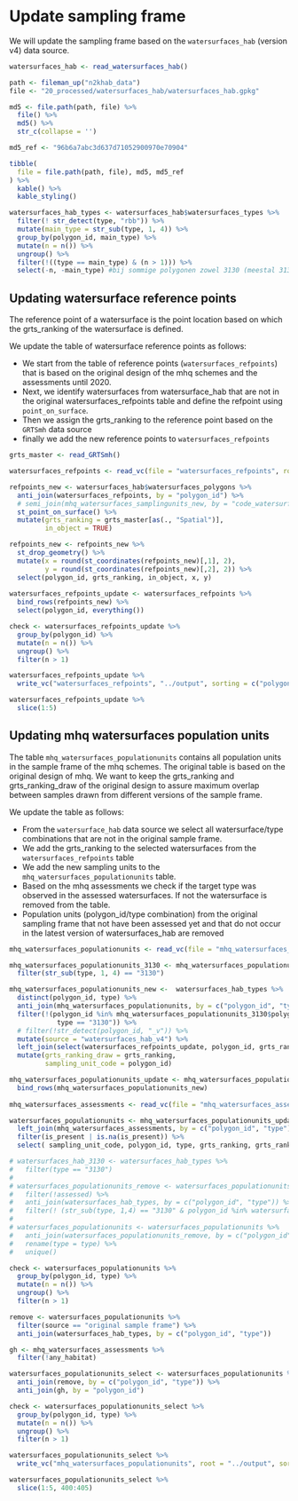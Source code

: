 # Update sampling frame

We will update the sampling frame based on the `watersurfaces_hab` (version v4) data source.


```r
watersurfaces_hab <- read_watersurfaces_hab()

path <- fileman_up("n2khab_data")
file <- "20_processed/watersurfaces_hab/watersurfaces_hab.gpkg"

md5 <- file.path(path, file) %>%
  file() %>%
  md5() %>%
  str_c(collapse = '')

md5_ref <- "96b6a7abc3d637d71052900970e70904"

tibble(
  file = file.path(path, file), md5, md5_ref
) %>%
  kable() %>%
  kable_styling()

watersurfaces_hab_types <- watersurfaces_hab$watersurfaces_types %>%
  filter(! str_detect(type, "rbb")) %>%
  mutate(main_type = str_sub(type, 1, 4)) %>%
  group_by(polygon_id, main_type) %>%
  mutate(n = n()) %>%
  ungroup() %>%
  filter(!((type == main_type) & (n > 1))) %>%
  select(-n, -main_type) #bij sommige polygonen zowel 3130 (meestal 3130_rbb..) als 3130_aom als type --> enkel 3130_aom behouden 

```

## Updating watersurface reference points


The reference point of a watersurface is the point location based on which the grts_ranking of the watersurface is defined. 

We update the table of watersurface reference points as follows:

+ We start from the table of reference points (`watersurfaces_refpoints`) that is based on the original design of the mhq schemes and the assessments until 2020.
+ Next, we identify watersurfaces from watersurface_hab that are not in the original watersurfaces_refpoints table and define the refpoint using `point_on_surface`. 
+ Then we assign the grts_ranking to the reference point based on the `GRTSmh` data source 
+ finally we add the new reference points to `watersurfaces_refpoints` 

```r
grts_master <- read_GRTSmh()

watersurfaces_refpoints <- read_vc(file = "watersurfaces_refpoints", root = "../output")

refpoints_new <- watersurfaces_hab$watersurfaces_polygons %>%
  anti_join(watersurfaces_refpoints, by = "polygon_id") %>%
  # semi_join(mhq_watersurfaces_samplingunits_new, by = "code_watersurfaces") %>%
  st_point_on_surface() %>%
  mutate(grts_ranking = grts_master[as(., "Spatial")],
         in_object = TRUE)

refpoints_new <- refpoints_new %>%
  st_drop_geometry() %>%
  mutate(x = round(st_coordinates(refpoints_new)[,1], 2),
         y = round(st_coordinates(refpoints_new)[,2], 2)) %>%
  select(polygon_id, grts_ranking, in_object, x, y)
    
watersurfaces_refpoints_update <- watersurfaces_refpoints %>%
  bind_rows(refpoints_new) %>%
  select(polygon_id, everything())

check <- watersurfaces_refpoints_update %>%
  group_by(polygon_id) %>%
  mutate(n = n()) %>%
  ungroup() %>%
  filter(n > 1)

watersurfaces_refpoints_update %>%
  write_vc("watersurfaces_refpoints", "../output", sorting = c("polygon_id"))

```


```r
watersurfaces_refpoints_update %>%
  slice(1:5)
```

## Updating mhq watersurfaces population units

The table `mhq_watersurfaces_populationunits` contains all population units in the sample frame of the mhq schemes.
The original table is based on the original design of mhq.
We want to keep the grts_ranking and grts_ranking_draw of the original design to assure maximum overlap between samples drawn from different versions of the sample frame.

We update the table as follows:

+ From the `watersurface_hab` data source we select all watersurface/type combinations that are not in the original sample frame.
+ We add the grts_ranking to the selected watersurfaces from the `watersurfaces_refpoints` table
+ We add the new sampling units to the `mhq_watersurfaces_populationunits` table. 
+ Based on the mhq assessments we check if the target type was observed in the assessed watersurfaces. If not the watersurface is removed from the table. 
+ Population units (polygon_id/type combination) from the original sampling frame that not have been assessed yet and that do not occur in the latest version of watersurfaces_hab are removed 

```r

mhq_watersurfaces_populationunits <- read_vc(file = "mhq_watersurfaces_populationunits", root = "../output")

mhq_watersurfaces_populationunits_3130 <- mhq_watersurfaces_populationunits %>%
  filter(str_sub(type, 1, 4) == "3130")

mhq_watersurfaces_populationunits_new <-  watersurfaces_hab_types %>%
  distinct(polygon_id, type) %>%
  anti_join(mhq_watersurfaces_populationunits, by = c("polygon_id", "type")) %>%
  filter(!(polygon_id %in% mhq_watersurfaces_populationunits_3130$polygon_id &
            type == "3130")) %>%
  # filter(!str_detect(polygon_id, "_v")) %>%
  mutate(source = "watersurfaces_hab_v4") %>%
  left_join(select(watersurfaces_refpoints_update, polygon_id, grts_ranking), by = "polygon_id") %>%
  mutate(grts_ranking_draw = grts_ranking,
         sampling_unit_code = polygon_id) 

mhq_watersurfaces_populationunits_update <- mhq_watersurfaces_populationunits %>%
  bind_rows(mhq_watersurfaces_populationunits_new)
  
mhq_watersurfaces_assessments <- read_vc(file = "mhq_watersurfaces_assessments", root = "../output")

watersurfaces_populationunits <- mhq_watersurfaces_populationunits_update %>%
  left_join(mhq_watersurfaces_assessments, by = c("polygon_id", "type")) %>%
  filter(is_present | is.na(is_present)) %>%
  select( sampling_unit_code, polygon_id, type, grts_ranking, grts_ranking_draw, source)

# watersurfaces_hab_3130 <- watersurfaces_hab_types %>%
#   filter(type == "3130")
# 
# watersurfaces_populationunits_remove <- watersurfaces_populationunits %>%
#   filter(!assessed) %>%
#   anti_join(watersurfaces_hab_types, by = c("polygon_id", "type")) %>%
#   filter(! (str_sub(type, 1,4) == "3130" & polygon_id %in% watersurfaces_hab_3130$polygon_id))
# 
# watersurfaces_populationunits <- watersurfaces_populationunits %>%
#   anti_join(watersurfaces_populationunits_remove, by = c("polygon_id", "type")) %>%
#   rename(type = type) %>%
#   unique()

check <- watersurfaces_populationunits %>%
  group_by(polygon_id, type) %>%
  mutate(n = n()) %>%
  ungroup() %>%
  filter(n > 1)

remove <- watersurfaces_populationunits %>%
  filter(source == "original sample frame") %>%
  anti_join(watersurfaces_hab_types, by = c("polygon_id", "type"))

gh <- mhq_watersurfaces_assessments %>%
  filter(!any_habitat)

watersurfaces_populationunits_select <- watersurfaces_populationunits %>%
  anti_join(remove, by = c("polygon_id", "type")) %>%
  anti_join(gh, by = "polygon_id")

check <- watersurfaces_populationunits_select %>%
  group_by(polygon_id, type) %>%
  mutate(n = n()) %>%
  ungroup() %>%
  filter(n > 1)

watersurfaces_populationunits_select %>%
  write_vc("mhq_watersurfaces_populationunits", root = "../output", sorting = c("type", "grts_ranking_draw", "polygon_id"), strict = FALSE)

```

```r
watersurfaces_populationunits_select %>%
  slice(1:5, 400:405)
```



